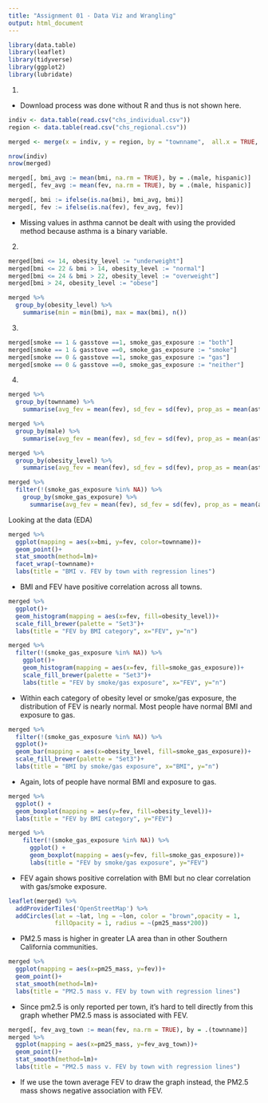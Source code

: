 ```yaml
---
title: "Assignment 01 - Data Viz and Wrangling"
output: html_document
---
```


```r
library(data.table)
library(leaflet)
library(tidyverse)
library(ggplot2)
library(lubridate)
```



1.

- Download process was done without R and thus is not shown here.

```r
indiv <- data.table(read.csv("chs_individual.csv"))
region <- data.table(read.csv("chs_regional.csv"))

merged <- merge(x = indiv, y = region, by = "townname",  all.x = TRUE, all.y = FALSE)

nrow(indiv)
nrow(merged)

merged[, bmi_avg := mean(bmi, na.rm = TRUE), by = .(male, hispanic)]
merged[, fev_avg := mean(fev, na.rm = TRUE), by = .(male, hispanic)]

merged[, bmi := ifelse(is.na(bmi), bmi_avg, bmi)]
merged[, fev := ifelse(is.na(fev), fev_avg, fev)]
```

- Missing values in asthma cannot be dealt with using the provided method because asthma is a binary variable.



2.

```r
merged[bmi <= 14, obesity_level := "underweight"]
merged[bmi <= 22 & bmi > 14, obesity_level := "normal"]
merged[bmi <= 24 & bmi > 22, obesity_level := "overweight"]
merged[bmi > 24, obesity_level := "obese"]

merged %>%
  group_by(obesity_level) %>%
    summarise(min = min(bmi), max = max(bmi), n())
```



3.

```r
merged[smoke == 1 & gasstove ==1, smoke_gas_exposure := "both"]
merged[smoke == 1 & gasstove ==0, smoke_gas_exposure := "smoke"]
merged[smoke == 0 & gasstove ==1, smoke_gas_exposure := "gas"]
merged[smoke == 0 & gasstove ==0, smoke_gas_exposure := "neither"]
```



4.

```r
merged %>%
  group_by(townname) %>%
    summarise(avg_fev = mean(fev), sd_fev = sd(fev), prop_as = mean(asthma, na.rm = TRUE), sd_as = sd(asthma, na.rm = TRUE))

merged %>%
  group_by(male) %>%
    summarise(avg_fev = mean(fev), sd_fev = sd(fev), prop_as = mean(asthma, na.rm = TRUE), sd_as = sd(asthma, na.rm = TRUE))

merged %>%
  group_by(obesity_level) %>%
    summarise(avg_fev = mean(fev), sd_fev = sd(fev), prop_as = mean(asthma, na.rm = TRUE), sd_as = sd(asthma, na.rm = TRUE))

merged %>%
  filter(!(smoke_gas_exposure %in% NA)) %>%
    group_by(smoke_gas_exposure) %>%
      summarise(avg_fev = mean(fev), sd_fev = sd(fev), prop_as = mean(asthma, na.rm = TRUE), sd_as = sd(asthma, na.rm = TRUE))
```




Looking at the data (EDA)

```r
merged %>%
  ggplot(mapping = aes(x=bmi, y=fev, color=townname))+
  geom_point()+
  stat_smooth(method=lm)+
  facet_wrap(~townname)+
  labs(title = "BMI v. FEV by town with regression lines")
```

- BMI and FEV have positive correlation across all towns.

```r
merged %>%
  ggplot()+
  geom_histogram(mapping = aes(x=fev, fill=obesity_level))+
  scale_fill_brewer(palette = "Set3")+
  labs(title = "FEV by BMI category", x="FEV", y="n")

merged %>%
  filter(!(smoke_gas_exposure %in% NA)) %>%
    ggplot()+
    geom_histogram(mapping = aes(x=fev, fill=smoke_gas_exposure))+
    scale_fill_brewer(palette = "Set3")+
    labs(title = "FEV by smoke/gas exposure", x="FEV", y="n")

```

- Within each category of obesity level or smoke/gas exposure, the distribution of FEV is nearly normal. Most people have normal BMI and exposure to gas.

```r
merged %>%
  filter(!(smoke_gas_exposure %in% NA)) %>%
  ggplot()+
  geom_bar(mapping = aes(x=obesity_level, fill=smoke_gas_exposure))+
  scale_fill_brewer(palette = "Set3")+
  labs(title = "BMI by smoke/gas exposure", x="BMI", y="n")
```

- Again, lots of people have normal BMI and exposure to gas.

```r
merged %>%
  ggplot() +
  geom_boxplot(mapping = aes(y=fev, fill=obesity_level))+
  labs(title = "FEV by BMI category", y="FEV")

merged %>%
    filter(!(smoke_gas_exposure %in% NA)) %>%
      ggplot() +
      geom_boxplot(mapping = aes(y=fev, fill=smoke_gas_exposure))+
      labs(title = "FEV by smoke/gas exposure", y="FEV")
```

- FEV again shows positive correlation with BMI but no clear correlation with gas/smoke exposure.

```r
leaflet(merged) %>%
  addProviderTiles('OpenStreetMap') %>%
  addCircles(lat = ~lat, lng = ~lon, color = "brown",opacity = 1,
             fillOpacity = 1, radius = ~(pm25_mass*200))
```

- PM2.5 mass is higher in greater LA area than in other Southern California communities.

```r
merged %>%
  ggplot(mapping = aes(x=pm25_mass, y=fev))+
  geom_point()+
  stat_smooth(method=lm)+
  labs(title = "PM2.5 mass v. FEV by town with regression lines")
```

- Since pm2.5 is only reported per town, it's hard to tell directly from this graph whether PM2.5 mass is associated with FEV.

```r
merged[, fev_avg_town := mean(fev, na.rm = TRUE), by = .(townname)]
merged %>%
  ggplot(mapping = aes(x=pm25_mass, y=fev_avg_town))+
  geom_point()+
  stat_smooth(method=lm)+
  labs(title = "PM2.5 mass v. FEV by town with regression lines")
```

- If we use the town average FEV to draw the graph instead, the PM2.5 mass shows negative association with FEV.